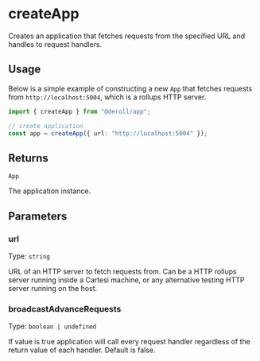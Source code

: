 # createApp

Creates an application that fetches requests from the specified URL and handles to request handlers.

## Usage

Below is a simple example of constructing a new `App` that fetches requests from `http://localhost:5004`, which is a rollups HTTP server.

```ts twoslash
import { createApp } from "@deroll/app";

// create application
const app = createApp({ url: "http://localhost:5004" });
```

## Returns

`App`

The application instance.

## Parameters

### url

Type: `string`

URL of an HTTP server to fetch requests from.
Can be a HTTP rollups server running inside a Cartesi machine, or any alternative testing HTTP server running on the host.

### broadcastAdvanceRequests

Type: `boolean | undefined`

If value is true application will call every request handler regardless of the return value of each handler. Default is false.
